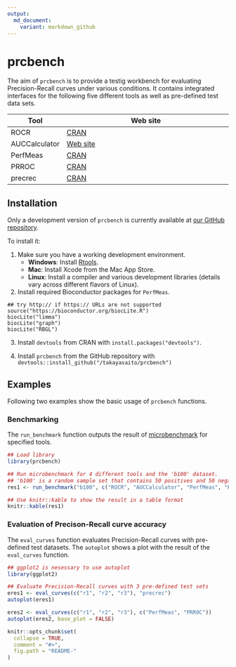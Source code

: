 ```yaml
---
output:
  md_document:
    variant: markdown_github
---
```


<!-- README.md is generated from README.Rmd. Please edit that file -->

# prcbench

The aim of `prcbench` is to provide a testig workbench for evaluating 
Precision-Recall curves under various conditions. It contains integrated 
interfaces for the following five different tools as well as pre-defined test 
data sets. 

| Tool          | Web site                                                 |
| ------------- | -------------------------------------------------------- |
| ROCR          | [CRAN](https://cran.r-project.org/web/packages/ROCR)     |
| AUCCalculator | [Web site](http://mark.goadrich.com/programs/AUC/)       |
| PerfMeas      | [CRAN](https://cran.r-project.org/web/packages/PerfMeas) |
| PRROC         | [CRAN](https://cran.r-project.org/web/packages/PRROC)    |
| precrec       | [CRAN](https://cran.r-project.org/web/packages/precrec)  |

## Installation
Only a development version of `prcbench` is currently available at 
[our GitHub repository](https://github.com/takayasaito/prcbench). 

To install it:

  1. Make sure you have a working development environment.
      * **Windows**: Install [Rtools](http://cran.r-project.org/bin/windows/Rtools/).
      * **Mac**: Install Xcode from the Mac App Store.
      * **Linux**: Install a compiler and various development libraries (details vary across different flavors of Linux).

  2.  Install required Bioconductor packages for `PerfMeas`.
```
## try http:// if https:// URLs are not supported
source("https://bioconductor.org/biocLite.R")
biocLite("limma")
biocLite("graph")
biocLite("RBGL")
```
  3.  Install `devtools` from CRAN with `install.packages("devtools")`.

  4.  Install `prcbench` from the GitHub repository with `devtools::install_github("/takayasaito/prcbench")`

## Examples

Following two examples show the basic usage of `prcbench` functions.

### Benchmarking

The `run_benchmark` function outputs the result of [microbenchmark](https://cran.r-project.org/web/packages/microbenchmark) for 
specified tools.
```r
## Load library
library(prcbench)

## Run microbenchmark for 4 different tools and the 'b100' dataset.
## 'b100' is a random sample set that contains 50 positives and 50 negatives.
res1 <- run_benchmark("b100", c("ROCR", "AUCCalculator", "PerfMeas", "PRROC", "precrec"))

## Use knitr::kable to show the result in a table format
knitr::kable(res1)
```

### Evaluation of Precison-Recall curve accuracy
The `eval_curves` function evaluates Precision-Recall curves with pre-defined
test datasets. The `autoplot` shows a plot with the result of the `eval_curves` 
function.

```r
## ggplot2 is nesessary to use autoplot
library(ggplot2)

## Evaluate Precision-Recall curves with 3 pre-defined test sets
eres1 <- eval_curves(c("r1", "r2", "r3"), "precrec")
autoplot(eres1)

eres2 <- eval_curves(c("r1", "r2", "r3"), c("PerfMeas", "PRROC"))
autoplot(eres2, base_plot = FALSE)
```


```r
knitr::opts_chunk$set(
  collapse = TRUE,
  comment = "#>",
  fig.path = "README-"
)
```
